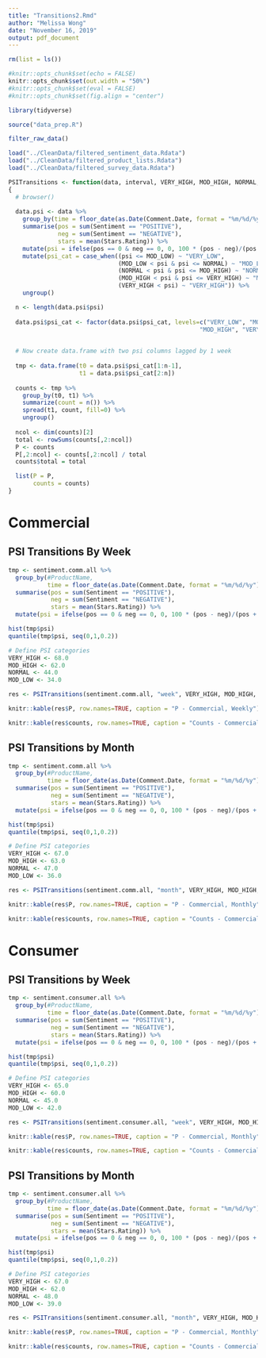 ```yaml
---
title: "Transitions2.Rmd"
author: "Melissa Wong"
date: "November 16, 2019"
output: pdf_document
---
```


```r
rm(list = ls())

#knitr::opts_chunk$set(echo = FALSE)
knitr::opts_chunk$set(out.width = "50%")
#knitr::opts_chunk$set(eval = FALSE)
#knitr::opts_chunk$set(fig.align = "center")

library(tidyverse)

source("data_prep.R")
```

```r
filter_raw_data()

load("../CleanData/filtered_sentiment_data.Rdata")
load("../CleanData/filtered_product_lists.Rdata")
load("../CleanData/filtered_survey_data.Rdata")
```


```r
PSITransitions <- function(data, interval, VERY_HIGH, MOD_HIGH, NORMAL, MOD_LOW)
{
  # browser()
  
  data.psi <- data %>%
    group_by(time = floor_date(as.Date(Comment.Date, format = "%m/%d/%y"), unit = interval)) %>%
    summarise(pos = sum(Sentiment == "POSITIVE"),
              neg = sum(Sentiment == "NEGATIVE"),
              stars = mean(Stars.Rating)) %>%
    mutate(psi = ifelse(pos == 0 & neg == 0, 0, 100 * (pos - neg)/(pos +  neg))) %>%
    mutate(psi_cat = case_when((psi <= MOD_LOW) ~ "VERY_LOW",
                               (MOD_LOW < psi & psi <= NORMAL) ~ "MOD_LOW",
                               (NORMAL < psi & psi <= MOD_HIGH) ~ "NORMAL",
                               (MOD_HIGH < psi & psi <= VERY_HIGH) ~ "MOD_HIGH",
                               (VERY_HIGH < psi) ~ "VERY_HIGH")) %>%
    ungroup()

  n <- length(data.psi$psi)
  
  data.psi$psi_cat <- factor(data.psi$psi_cat, levels=c("VERY_LOW", "MOD_LOW", "NORMAL",
                                                      "MOD_HIGH", "VERY_HIGH"))

  
  # Now create data.frame with two psi columns lagged by 1 week
  
  tmp <- data.frame(t0 = data.psi$psi_cat[1:n-1],
                    t1 = data.psi$psi_cat[2:n])
  
  counts <- tmp %>%
    group_by(t0, t1) %>%
    summarize(count = n()) %>%
    spread(t1, count, fill=0) %>%
    ungroup()
  
  ncol <- dim(counts)[2]
  total <- rowSums(counts[,2:ncol])
  P <- counts
  P[,2:ncol] <- counts[,2:ncol] / total
  counts$total = total

  list(P = P,
       counts = counts)
}
```

# Commercial

## PSI Transitions By Week

```r

tmp <- sentiment.comm.all %>%
  group_by(#ProductName,
           time = floor_date(as.Date(Comment.Date, format = "%m/%d/%y"), unit = "week")) %>%
  summarise(pos = sum(Sentiment == "POSITIVE"),
            neg = sum(Sentiment == "NEGATIVE"),
            stars = mean(Stars.Rating)) %>%
  mutate(psi = ifelse(pos == 0 & neg == 0, 0, 100 * (pos - neg)/(pos +  neg)))

hist(tmp$psi)
quantile(tmp$psi, seq(0,1,0.2))
```

```r
# Define PSI categories
VERY_HIGH <- 68.0
MOD_HIGH <- 62.0
NORMAL <- 44.0
MOD_LOW <- 34.0

res <- PSITransitions(sentiment.comm.all, "week", VERY_HIGH, MOD_HIGH, NORMAL, MOD_LOW)

knitr::kable(res$P, row.names=TRUE, caption = "P - Commercial, Weekly")

knitr::kable(res$counts, row.names=TRUE, caption = "Counts - Commercial, Weekly")
```

## PSI Transitions by Month

```r
tmp <- sentiment.comm.all %>%
  group_by(#ProductName,
           time = floor_date(as.Date(Comment.Date, format = "%m/%d/%y"), unit = "month")) %>%
  summarise(pos = sum(Sentiment == "POSITIVE"),
            neg = sum(Sentiment == "NEGATIVE"),
            stars = mean(Stars.Rating)) %>%
  mutate(psi = ifelse(pos == 0 & neg == 0, 0, 100 * (pos - neg)/(pos +  neg)))

hist(tmp$psi)
quantile(tmp$psi, seq(0,1,0.2))
```


```r
# Define PSI categories
VERY_HIGH <- 67.0
MOD_HIGH <- 63.0
NORMAL <- 47.0
MOD_LOW <- 36.0

res <- PSITransitions(sentiment.comm.all, "month", VERY_HIGH, MOD_HIGH, NORMAL, MOD_LOW)

knitr::kable(res$P, row.names=TRUE, caption = "P - Commercial, Monthly")

knitr::kable(res$counts, row.names=TRUE, caption = "Counts - Commercial, Monthly")
```




# Consumer

## PSI Transitions by Week


```r

tmp <- sentiment.consumer.all %>%
  group_by(#ProductName,
           time = floor_date(as.Date(Comment.Date, format = "%m/%d/%y"), unit = "week")) %>%
  summarise(pos = sum(Sentiment == "POSITIVE"),
            neg = sum(Sentiment == "NEGATIVE"),
            stars = mean(Stars.Rating)) %>%
  mutate(psi = ifelse(pos == 0 & neg == 0, 0, 100 * (pos - neg)/(pos +  neg)))

hist(tmp$psi)
quantile(tmp$psi, seq(0,1,0.2))
```

```r
# Define PSI categories
VERY_HIGH <- 65.0
MOD_HIGH <- 60.0
NORMAL <- 45.0
MOD_LOW <- 42.0

res <- PSITransitions(sentiment.consumer.all, "week", VERY_HIGH, MOD_HIGH, NORMAL, MOD_LOW)

knitr::kable(res$P, row.names=TRUE, caption = "P - Commercial, Monthly")

knitr::kable(res$counts, row.names=TRUE, caption = "Counts - Commercial, Monthly")
```


## PSI Transitions by Month


```r

tmp <- sentiment.consumer.all %>%
  group_by(#ProductName,
           time = floor_date(as.Date(Comment.Date, format = "%m/%d/%y"), unit = "month")) %>%
  summarise(pos = sum(Sentiment == "POSITIVE"),
            neg = sum(Sentiment == "NEGATIVE"),
            stars = mean(Stars.Rating)) %>%
  mutate(psi = ifelse(pos == 0 & neg == 0, 0, 100 * (pos - neg)/(pos +  neg)))

hist(tmp$psi)
quantile(tmp$psi, seq(0,1,0.2))
```


```r
# Define PSI categories
VERY_HIGH <- 67.0
MOD_HIGH <- 62.0
NORMAL <- 48.0
MOD_LOW <- 39.0

res <- PSITransitions(sentiment.consumer.all, "month", VERY_HIGH, MOD_HIGH, NORMAL, MOD_LOW)

knitr::kable(res$P, row.names=TRUE, caption = "P - Commercial, Monthly")

knitr::kable(res$counts, row.names=TRUE, caption = "Counts - Commercial, Monthly")
```